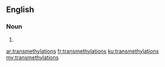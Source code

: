 ==English==

===Noun===
{{head|en|plural}}

# {{plural of|transmethylation|lang=en}}

[[ar:transmethylations]]
[[fr:transmethylations]]
[[ku:transmethylations]]
[[my:transmethylations]]